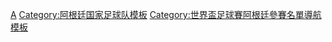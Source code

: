 {{国家队
 | name      = 2002年世界盃足球賽阿根廷參賽名單
 | bg        = #6AB5FF
 | fg        = white
 |bordercolor= silver
 | country   = 阿根廷
 | flag      = Argentina
 | comp link = 2002年世界杯足球赛
 | comp      = 2002年世界杯足球赛
 | p1        = [[热尔曼·阿德里安·博格斯|-{zh-hans:博格斯;zh-hk:貝高斯;zh-tw:貝高斯;}-]]
 | p2        = [[罗伯托·阿亚拉|-{zh-hans:阿亚拉;zh-hk:艾耶拉;zh-tw:阿亞拉;}-]]
 | p3        = [[胡安·巴勃罗·索林|-{zh-hans:索林;zh-hk:蘇連;zh-tw:索林;}-]]
 | p4        = [[毛里西奥·波切蒂诺|-{zh-cn:波切蒂诺;zh-tw:波切蒂諾;zh-hk:普捷天奴;}-]]
 | p5        = [[馬迪亞斯·艾美達|-{zh-hans:阿尔梅达;zh-hk:艾美達;zh-tw:艾美達;}-]]
 | p6        = [[沃尔特·萨穆埃尔|-{zh-hans:萨穆埃尔;zh-hk:森美爾;zh-tw:薩穆埃爾;}-]]
 | p7        = [[哥迪奧·盧比斯|哥迪奧·-{zh-hans:洛佩斯;zh-hk:盧比斯;zh-tw:洛佩斯;}-]]
 | p8        = [[哈维尔·萨内蒂|-{zh-hans:萨内蒂;zh-hk:辛尼迪;zh-tw:薩內蒂;}-]]
 | p9        = [[加比奧·巴迪斯圖達|-{zh-hk:巴迪斯圖達;zh-hans:巴蒂斯图塔;zh-tw:巴提斯圖塔;}-]]
 | p10       = [[阿列尔·奥尔特加|-{zh-hans:奥特加;zh-hk:奧迪加;zh-tw:奧爾特加;}-]]
 | p11       = [[胡安·塞巴斯蒂安·贝隆|-{zh-hans:贝隆;zh-hk:華朗;zh-tw:貝隆;}-]] [[File:Captain sports.svg|10px|link=隊長 (足球)|alt=队长]]
 | p12       = [[柏保路·卡華拿路|-{zh-hk:卡華拿路;zh-hans:卡巴莱罗}-]]
 | p13       = [[迪亞高·柏拉辛迪|-{zh-hans:普拉森特;zh-hk:柏拉辛迪}-]]
 | p14       = [[迭戈·西蒙尼|-{zh-hans:西蒙尼;zh-hk:施蒙尼;zh-tw:西蒙尼;}-]]
 | p15       = [[哥迪奧·曉辛|-{zh-hk:曉辛;zh-hans:胡赛因}-]]
 | p16       = [[巴勃罗·艾马尔|-{zh-hk:艾馬;zh-hans:艾马尔;zh-tw:艾馬爾;}-]]
 | p17       = [[古斯達禾·盧比斯|-{zh-hans:G·洛佩斯;zh-hk:G·盧比斯;zh-tw:G·洛佩斯;}-]]
 | p18       = [[基利·干沙里斯|-{zh-hk:基利·干沙里斯;zh-hans:基利·冈萨雷斯;zh-tw:基利·岡薩雷斯;}-]]
 | p19       = [[埃尔南·克雷斯波|-{zh-hans:克雷斯波;zh-hk:基斯普;zh-tw:克雷斯波;}-]]
 | p20       = [[馬些路·丹尼爾·加拿度|-{zh-hk:加拿度;zh-hans:加拉多;}-]]
 | p21       = [[克劳迪奥·卡尼吉亚|-{zh-hans:卡尼吉亚;zh-hk:肯尼基亞;zh-tw:肯尼基亞;}-]]
 | p22       = [[荷西·查莫特|-{zh-hans:查莫特;zh-hk:查莫特;zh-tw:查莫特;}-]]
 | p23       = [[羅拔圖·保蘭奴|-{zh-hans:博纳诺;zh-hk:保蘭奴;zh-tw:保蘭奴;}-]]
 | coach     = [[馬些路·比爾沙|-{zh-hans:贝尔萨;zh-hk:比爾沙;zh-tw:貝爾薩;}-]]
}}<noinclude>
[[Category:2002年世界杯足球赛参赛名单模板|A]]
[[Category:阿根廷国家足球队模板]]
[[Category:世界盃足球賽阿根廷參賽名單導航模板]]
</noinclude>